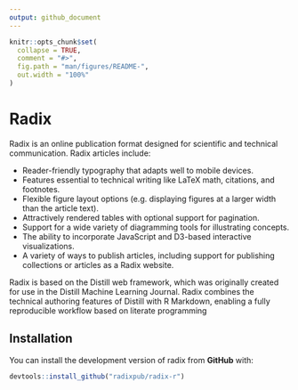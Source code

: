 ```yaml
---
output: github_document
---
```


<!-- README.md is generated from README.Rmd. Please edit that file -->

```r
knitr::opts_chunk$set(
  collapse = TRUE,
  comment = "#>",
  fig.path = "man/figures/README-",
  out.width = "100%"
)
```

# Radix

Radix is an online publication format designed for scientific and technical communication. Radix articles include:

- Reader-friendly typography that adapts well to mobile devices.
- Features essential to technical writing like LaTeX math, citations, and footnotes.
- Flexible figure layout options (e.g. displaying figures at a larger width than the article text).
- Attractively rendered tables with optional support for pagination.
- Support for a wide variety of diagramming tools for illustrating concepts.
- The ability to incorporate JavaScript and D3-based interactive visualizations.
- A variety of ways to publish articles, including support for publishing collections or articles as a Radix website.

Radix is based on the Distill web framework, which was originally created for use in the Distill Machine Learning Journal. Radix combines the technical authoring features of Distill with R Markdown, enabling a fully reproducible workflow based on literate programming

## Installation

You can install the development version of radix from **GitHub** with:

``` r
devtools::install_github("radixpub/radix-r")
```
